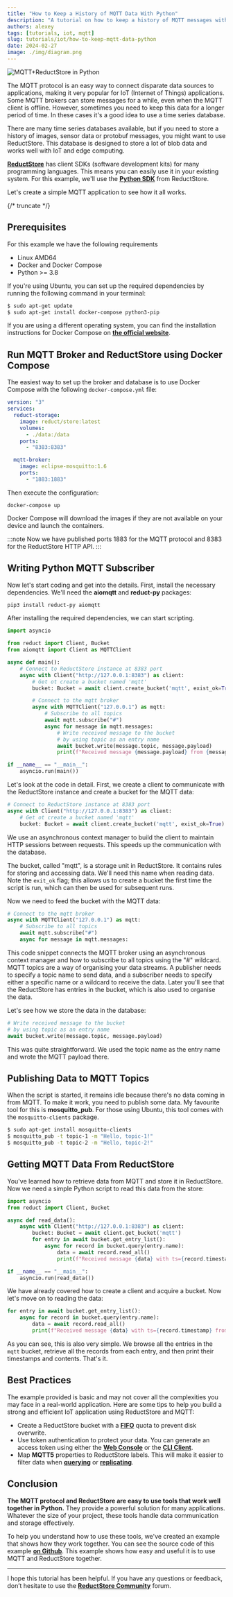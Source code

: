 ```yaml
---
title: "How to Keep a History of MQTT Data With Python"
description: "A tutorial on how to keep a history of MQTT messages with Python by using the ReductStore Client SDK for Python."
authors: alexey
tags: [tutorials, iot, mqtt]
slug: tutorials/iot/how-to-keep-mqtt-data-python
date: 2024-02-27
image: ./img/diagram.png
---
```


![MQTT+ReductStore in Python](./img/diagram.png)

The MQTT protocol is an easy way to connect disparate data sources to applications, making it very popular for IoT (Internet of Things) applications. Some MQTT brokers can store messages for a while, even when the MQTT client is offline. However, sometimes you need to keep this data for a longer period of time. In these cases it's a good idea to use a time series database.

There are many time series databases available, but if you need to store a history of images, sensor data or protobuf messages, you might want to use ReductStore. This database is designed to store a lot of blob data and works well with IoT and edge computing.

**[ReductStore](https://www.reduct.store)** has client SDKs (software development kits) for many programming languages. This means you can easily use it in your existing system. For this example, we'll use the **[Python SDK](https://github.com/reductstore/reduct-py)** from ReductStore.

Let's create a simple MQTT application to see how it all works.

{/* truncate */}

## Prerequisites

For this example we have the following requirements

- Linux AMD64
- Docker and Docker Compose
- Python >= 3.8

If you're using Ubuntu, you can set up the required dependencies by running the following command in your terminal:

```bash
$ sudo apt-get update
$ sudo apt-get install docker-compose python3-pip
```

If you are using a different operating system, you can find the installation instructions for Docker Compose on **[the official website](https://docs.docker.com/compose/install/)**.

## Run MQTT Broker and ReductStore using Docker Compose

The easiest way to set up the broker and database is to use Docker Compose with the following `docker-compose.yml` file:

```yaml
version: "3"
services:
  reduct-storage:
    image: reduct/store:latest
    volumes:
      - ./data:/data
    ports:
      - "8383:8383"

  mqtt-broker:
    image: eclipse-mosquitto:1.6
    ports:
      - "1883:1883"
```

Then execute the configuration:

```
docker-compose up
```

Docker Compose will download the images if they are not available on your device and launch the containers.

:::note
Now we have published ports 1883 for the MQTT protocol and 8383 for the ReductStore HTTP API.
:::

## Writing Python MQTT Subscriber

Now let's start coding and get into the details. First, install the necessary dependencies. We'll need the **aiomqtt** and **reduct-py** packages:

```bash
pip3 install reduct-py aiomqtt
```

After installing the required dependencies, we can start scripting.

```python
import asyncio

from reduct import Client, Bucket
from aiomqtt import Client as MQTTClient

async def main():
    # Connect to ReductStore instance at 8383 port
    async with Client("http://127.0.0.1:8383") as client:
        # Get ot create a bucket named 'mqtt'
        bucket: Bucket = await client.create_bucket('mqtt', exist_ok=True)

        # Connect to the mqtt broker
        async with MQTTClient("127.0.0.1") as mqtt:
            # Subscribe to all topics
            await mqtt.subscribe("#")
            async for message in mqtt.messages:
                # Write received message to the bucket
                # by using topic as an entry name
                await bucket.write(message.topic, message.payload)
                print(f"Received message {message.payload} from {message.topic} is written to the bucket")

if __name__ == "__main__":
    asyncio.run(main())
```

Let's look at the code in detail. First, we create a client to communicate with the ReductStore instance and create a bucket for the MQTT data:

```python
# Connect to ReductStore instance at 8383 port
async with Client("http://127.0.0.1:8383") as client:
    # Get ot create a bucket named 'mqtt'
    bucket: Bucket = await client.create_bucket('mqtt', exist_ok=True)
```

We use an asynchronous context manager to build the client to maintain HTTP sessions between requests. This speeds up the communication with the database.

The bucket, called "mqtt", is a storage unit in ReductStore. It contains rules for storing and accessing data. We'll need this name when reading data. Note the `exit_ok` flag; this allows us to create a bucket the first time the script is run, which can then be used for subsequent runs.

Now we need to feed the bucket with the MQTT data:

```python
# Connect to the mqtt broker
async with MQTTClient("127.0.0.1") as mqtt:
    # Subscribe to all topics
    await mqtt.subscribe("#")
    async for message in mqtt.messages:
```

This code snippet connects the MQTT broker using an asynchronous context manager and how to subscribe to all topics using the "#" wildcard. MQTT topics are a way of organising your data streams. A publisher needs to specify a topic name to send data, and a subscriber needs to specify either a specific name or a wildcard to receive the data. Later you'll see that the ReductStore has entries in the bucket, which is also used to organise the data.

Let's see how we store the data in the database:

```python
# Write received message to the bucket
# by using topic as an entry name
await bucket.write(message.topic, message.payload)
```

This was quite straightforward. We used the topic name as the entry name and wrote the MQTT payload there.

## Publishing Data to MQTT Topics

When the script is started, it remains idle because there's no data coming in from MQTT. To make it work, you need to publish some data. My favourite tool for this is **mosquitto_pub**. For those using Ubuntu, this tool comes with the `mosquitto-clients` package.

```bash
$ sudo apt-get install mosquitto-clients
$ mosquitto_pub -t topic-1 -m "Hello, topic-1!"
$ mosquitto_pub -t topic-2 -m "Hello, topic-2!"
```

## Getting MQTT Data From ReductStore

You've learned how to retrieve data from MQTT and store it in ReductStore. Now we need a simple Python script to read this data from the store:

```python
import asyncio
from reduct import Client, Bucket

async def read_data():
    async with Client("http://127.0.0.1:8383") as client:
        bucket: Bucket = await client.get_bucket('mqtt')
        for entry in await bucket.get_entry_list():
            async for record in bucket.query(entry.name):
                data = await record.read_all()
                print(f"Received message {data} with ts={record.timestamp} from {entry.name} is read from the bucket")

if __name__ == "__main__":
    asyncio.run(read_data())
```

We have already covered how to create a client and acquire a bucket. Now let's move on to reading the data:

```python
for entry in await bucket.get_entry_list():
    async for record in bucket.query(entry.name):
        data = await record.read_all()
        print(f"Received message {data} with ts={record.timestamp} from {entry.name} is read from the bucket")
```

As you can see, this is also very simple. We browse all the entries in the `mqtt` bucket, retrieve all the records from each entry, and then print their timestamps and contents. That's it.

## Best Practices

The example provided is basic and may not cover all the complexities you may face in a real-world application. Here are some tips to help you build a strong and efficient IoT application using ReductStore and MQTT:

- Create a ReductStore bucket with a **[FIFO](/docs/guides/buckets#quota-type)** quota to prevent disk overwrite.
- Use token authentication to protect your data. You can generate an access token using either the **[Web Console](https://github.com/reductstore/web-console)** or the **[CLI Client](https://github.com/reductstore/reduct-cli)**.
- Map **MQTT5** properties to ReductStore labels. This will make it easier to filter data when **[querying](/docs/guides/data-querying)** or **[replicating](/docs/guides/data-replication)**.

## Conclusion

**The MQTT protocol and ReductStore are easy to use tools that work well together in Python.** They provide a powerful solution for many applications. Whatever the size of your project, these tools handle data communication and storage effectively.

To help you understand how to use these tools, we've created an example that shows how they work together. You can see the source code of this example **[on Github](https://github.com/reductstore/reduct-mqtt-example-py)**. This example shows how easy and useful it is to use MQTT and ReductStore together.

---

I hope this tutorial has been helpful. If you have any questions or feedback, don’t hesitate to use the [**ReductStore Community**](https://community.reduct.store) forum.
